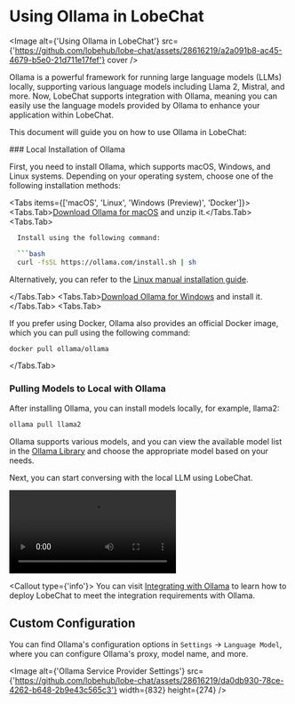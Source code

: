 
# Using Ollama in LobeChat

<Image
  alt={'Using Ollama in LobeChat'}
  src={'https://github.com/lobehub/lobe-chat/assets/28616219/a2a091b8-ac45-4679-b5e0-21d711e17fef'}
  cover
/>

Ollama is a powerful framework for running large language models (LLMs) locally, supporting various language models including Llama 2, Mistral, and more. Now, LobeChat supports integration with Ollama, meaning you can easily use the language models provided by Ollama to enhance your application within LobeChat.

This document will guide you on how to use Ollama in LobeChat:

<Steps>
  ### Local Installation of Ollama

First, you need to install Ollama, which supports macOS, Windows, and Linux systems. Depending on your operating system, choose one of the following installation methods:

<Tabs items={['macOS', 'Linux', 'Windows (Preview)', 'Docker']}>
<Tabs.Tab>[Download Ollama for macOS](https://ollama.com/download) and unzip it.</Tabs.Tab>
<Tabs.Tab>

````bash
  Install using the following command:

  ```bash
  curl -fsSL https://ollama.com/install.sh | sh
````

Alternatively, you can refer to the [Linux manual installation guide](https://github.com/jmorganca/ollama/blob/main/docs/linux.md).

</Tabs.Tab>
<Tabs.Tab>[Download Ollama for Windows](https://ollama.com/download) and install it.</Tabs.Tab>
<Tabs.Tab>

If you prefer using Docker, Ollama also provides an official Docker image, which you can pull using the following command:

```bash
docker pull ollama/ollama
```

</Tabs.Tab>
</Tabs>

### Pulling Models to Local with Ollama

After installing Ollama, you can install models locally, for example, llama2:

```bash
ollama pull llama2
```

Ollama supports various models, and you can view the available model list in the [Ollama Library](https://ollama.com/library) and choose the appropriate model based on your needs.

</Steps>

Next, you can start conversing with the local LLM using LobeChat.

<Video
  width={832}
  height={468}
  src="https://github.com/lobehub/lobe-chat/assets/28616219/063788c8-9fef-4c6b-b837-96668ad6bc41"
/>

<Callout type={'info'}>
  You can visit [Integrating with Ollama](/en/self-hosting/examples/ollama) to learn how to deploy
  LobeChat to meet the integration requirements with Ollama.
</Callout>

## Custom Configuration

You can find Ollama's configuration options in `Settings` -> `Language Model`, where you can configure Ollama's proxy, model name, and more.

<Image
  alt={'Ollama Service Provider Settings'}
  src={'https://github.com/lobehub/lobe-chat/assets/28616219/da0db930-78ce-4262-b648-2b9e43c565c3'}
  width={832}
  height={274}
/>
